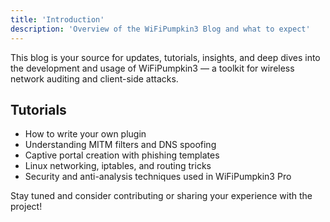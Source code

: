 ```yaml
---
title: 'Introduction'
description: 'Overview of the WiFiPumpkin3 Blog and what to expect'
---
```


<Info title="Welcome to the WiFiPumpkin3 Blog">
This blog is your source for updates, tutorials, insights, and deep dives into the development and usage of WiFiPumpkin3 — a toolkit for wireless network auditing and client-side attacks.
</Info>

## Tutorials

- How to write your own plugin
- Understanding MITM filters and DNS spoofing
- Captive portal creation with phishing templates
- Linux networking, iptables, and routing tricks
- Security and anti-analysis techniques used in WiFiPumpkin3 Pro

Stay tuned and consider contributing or sharing your experience with the project!